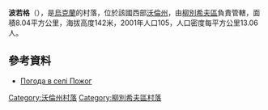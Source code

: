{{coord|51|47|44|N|25|35|47|E|scale:30000|display=title}}

'''波若格'''（{{lang-uk|Пожог}}），是[[烏克蘭|烏克蘭]]的村落，位於該國西部[[沃倫州|沃倫州]]，由[[柳別希夫區|柳別希夫區]]負責管轄，面積8.04平方公里，海拔高度142米，2001年人口105，人口密度每平方公里13.06人。

==參考資料==
* [http://weather.in.ua/ua/volynskaja/21031 Погода в селі Пожог] {{Wayback|url=http://weather.in.ua/ua/volynskaja/21031 |date=20111219102032 }}

[[Category:沃倫州村落|Category:沃倫州村落]]
[[Category:柳別希夫區村落|Category:柳別希夫區村落]]


{{Volyn-geo-stub}}